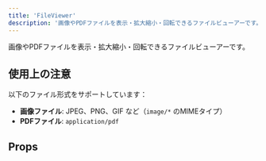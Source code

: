 ```yaml
---
title: 'FileViewer'
description: '画像やPDFファイルを表示・拡大縮小・回転できるファイルビューアーです。'
---
```


画像やPDFファイルを表示・拡大縮小・回転できるファイルビューアーです。

<ComponentStory name="FileViewer" />

## 使用上の注意

以下のファイル形式をサポートしています：
- **画像ファイル**: JPEG、PNG、GIF など（`image/*` のMIMEタイプ）
- **PDFファイル**: `application/pdf`

## Props

<ComponentPropsTable name="FileViewer" />


